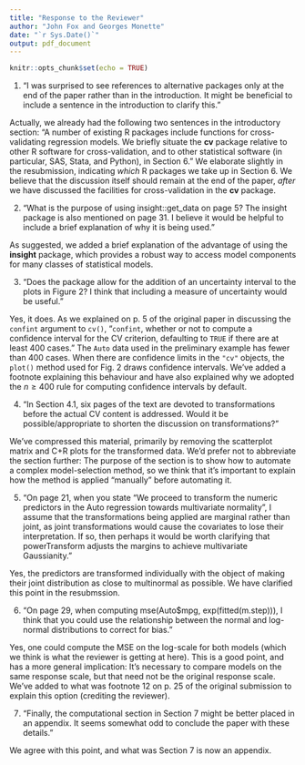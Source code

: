 ```yaml
---
title: "Response to the Reviewer"
author: "John Fox and Georges Monette"
date: "`r Sys.Date()`"
output: pdf_document
---
```


```r
knitr::opts_chunk$set(echo = TRUE)
```

1.  "I was surprised to see references to alternative packages only at the end of the paper rather than in the introduction. It might be beneficial to include a sentence in the introduction to clarify this."

Actually, we already had the following two sentences in the introductory section: "A number of existing R packages include functions for cross-validating regression models. We briefly situate the **cv** package relative to other R software for cross-validation, and to other statistical software (in particular, SAS, Stata, and Python), in Section 6." We elaborate slightly in the resubmission, indicating *which* R packages we take up in Section 6. We believe that the discussion itself should remain at the end of the paper, *after* we have discussed the facilities for cross-validation in the **cv** package.

2.  "What is the purpose of using insight::get_data on page 5? The insight package is also mentioned on page 31. I believe it would be helpful to include a brief explanation of why it is being used."

As suggested, we added a brief explanation of the advantage of using the **insight** package, which provides a robust way to access model components for many classes of statistical models.

3.  "Does the package allow for the addition of an uncertainty interval to the plots in Figure 2? I think that including a measure of uncertainty would be useful."

Yes, it does. As we explained on p. 5 of the original paper in discussing the `confint` argument to `cv()`, "`confint`, whether or not to compute a confidence interval for the CV criterion, defaulting to `TRUE` if there are at least 400 cases." The `Auto` data used in the preliminary example has fewer than 400 cases. When there are confidence limits in the `"cv"` objects, the `plot()` method used for Fig. 2 draws confidence intervals. We've added a footnote explaining this behaviour and have also explained why we adopted the $n \ge 400$ rule for computing confidence intervals by default.

4.  "In Section 4.1, six pages of the text are devoted to transformations before the actual CV content is addressed. Would it be possible/appropriate to shorten the discussion on transformations?"

We've compressed this material, primarily by removing the scatterplot matrix and C+R plots for the transformed data. We'd prefer not to abbreviate the section further: The purpose of the section is to show how to automate a complex model-selection method, so we think that it's important to explain how the method is applied "manually" before automating it.

5.  "On page 21, when you state “We proceed to transform the numeric predictors in the Auto regression towards multivariate normality”, I assume that the transformations being applied are marginal rather than joint, as joint transformations would cause the covariates to lose their interpretation. If so, then perhaps it would be worth clarifying that powerTransform adjusts the margins to achieve multivariate Gaussianity."

Yes, the predictors are transformed individually with the object of making their joint distribution as close to multinormal as possible. We have clarified this point in the resubmssion.

6.  "On page 29, when computing mse(Auto\$mpg, exp(fitted(m.step))), I think that you could use the relationship between the normal and log-normal distributions to correct for bias."

Yes, one could compute the MSE on the log-scale for both models (which we think is what the reviewer is getting at here). This is a good point, and has a more general implication: It's necessary to compare models on the same response scale, but that need not be the original response scale. We've added to what was footnote 12 on p. 25 of the original submission to explain this option (crediting the reviewer).

7.  "Finally, the computational section in Section 7 might be better placed in an appendix. It seems somewhat odd to conclude the paper with these details."

We agree with this point, and what was Section 7 is now an appendix.

